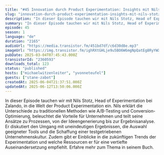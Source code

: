 ```yaml
---
title: "#45 Innovation durch Product Experimentation: Insights mit Nils Stotz von Zalando"
slug: "innovation-durch-product-experimentation-insights-mit-nils-stotz-von-zalando"
description: "In dieser Episode tauchen wir mit Nils Stotz, Head of Experimentation bei Zalando, in die Welt der Product Experimentation ein. Nils erklärt die Unterschiede zu traditionellen Methoden wie A/B-Testing und Conversion-Optimierung, beleuchtet die Vorteile für Unternehmen und teilt seine Ansätze zu Prozessen, von der Ideengenerierung bis zur Ergebnisanalyse. Er diskutiert den Umgang mit uneindeutigen Ergebnissen, die Auswahl geeigneter Tools und die Schaffung einer testgetriebenen Unternehmenskultur. Zudem gibt er Einblicke in die zukünftigen Trends der Experimentation und welche Ressourcen er für eine vertiefte Auseinandersetzung empfiehlt. Erfahre mehr zum Thema in seinem Buch."
summary: "In dieser Episode tauchen wir mit Nils Stotz, Head of Experimentation bei Zalando, in die Welt der Product Experimentation ein. Nils erklärt die Unterschiede zu traditionellen Methoden wie A/B-Testing und Conversion-Optimierung, beleuchtet die Vorteile für Unternehmen und teilt seine Ansätze zu Prozessen, von der Ideengenerierung bis zur Ergebnisanalyse. Er diskutiert den Umgang mit uneindeutigen Ergebnissen, die Auswahl geeigneter Tools und die Schaffung einer testgetriebenen Unternehmenskultur. Zudem gibt er Einblicke in die zukünftigen Trends der Experimentation und welche Ressourcen er für eine vertiefte Auseinandersetzung empfiehlt. Erfahre mehr zum Thema in seinem Buch."
episode: 45
season: 1
language: "de"
duration: "2165"
audioUrl: "https://media.transistor.fm/451bd7df/c6d30d8e.mp3"
imageUrl: "https://img.transistor.fm/ighRXtGHLje9u5BO6W6mgNpQatEg8RyYWXS9UzR2DHg/rs:fill:3000:3000:1/q:60/aHR0cHM6Ly9pbWct/dXBsb2FkLXByb2R1/Y3Rpb24udHJhbnNp/c3Rvci5mbS8yODc2/ZjgwYmQ0ZjEyOGIx/MjMzOGZhN2ZkNDk0/MTVhZC5qcGc.webp"
pubDate: 2025-03-04T07:45:43.000Z
transistorId: "2360593"
downloads_total: 123
status: "published"
hosts: ["michaelwitzenleiter", "yvonneteufel"]
guests: ["stane-zabot"]
createdAt: 2025-06-04T21:37:51.000Z
updatedAt: 2025-06-12T13:50:06.000Z
---
```


In dieser Episode tauchen wir mit Nils Stotz, Head of Experimentation bei Zalando, in die Welt der Product Experimentation ein. Nils erklärt die Unterschiede zu traditionellen Methoden wie A/B-Testing und Conversion-Optimierung, beleuchtet die Vorteile für Unternehmen und teilt seine Ansätze zu Prozessen, von der Ideengenerierung bis zur Ergebnisanalyse. Er diskutiert den Umgang mit uneindeutigen Ergebnissen, die Auswahl geeigneter Tools und die Schaffung einer testgetriebenen Unternehmenskultur. Zudem gibt er Einblicke in die zukünftigen Trends der Experimentation und welche Ressourcen er für eine vertiefte Auseinandersetzung empfiehlt. Erfahre mehr zum Thema in seinem Buch.
